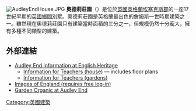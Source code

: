 [[File:AudleyEndHouse.JPG|right]]
'''奧德莉莊園'''（{{lang-en|Audley End House}}）是位於[[英國|英國]][[英格蘭|英格蘭]][[埃塞克斯郡|埃塞克斯郡]]的一座17世紀早期的[[英國鄉間別墅|英國鄉間別墅]]。奧德莉莊園是英格蘭最出色的詹姆斯一世時期建築之一。雖然現在奧德莉莊園只有建築當時面積的三分之一，但規模仍然十分龐大，擁有多種不同類型的建築。
==外部連結==
{{Commons category|Audley End House}}
*[http://www.english-heritage.org.uk/daysout/properties/audley-end-house-and-gardens/ Audley End information at English Heritage] {{Wayback|url=http://www.english-heritage.org.uk/daysout/properties/audley-end-house-and-gardens/ |date=20150312214907 }}
**[http://www.english-heritage.org.uk/publications/audley-end-house-info-for-teachers/ Information for Teachers (house)] {{Wayback|url=http://www.english-heritage.org.uk/publications/audley-end-house-info-for-teachers/ |date=20130107132450 }} — includes floor plans
**[http://www.english-heritage.org.uk/publications/audley-end-gardens-information-for-teachers/ Information for Teachers (gardens)] {{Wayback|url=http://www.english-heritage.org.uk/publications/audley-end-gardens-information-for-teachers/ |date=20120808010814 }}
*[https://web.archive.org/web/20090813190017/http://www.imagesofengland.org.uk/ Images of England (requires free log-in)]
*[http://www.gardenorganic.org.uk/gardens/audley.php Garden Organic at Audley End] {{Wayback|url=http://www.gardenorganic.org.uk/gardens/audley.php |date=20120504011756 }}
{{Coord|52.02039|N|0.21961|E|region:GB_source:enwiki-osgb36(TL524381)|display=title}}<!-- Note: WGS84 lat/long, converted from OSGB36 grid ref -->
[[Category:英國建築|Category:英國建築]]